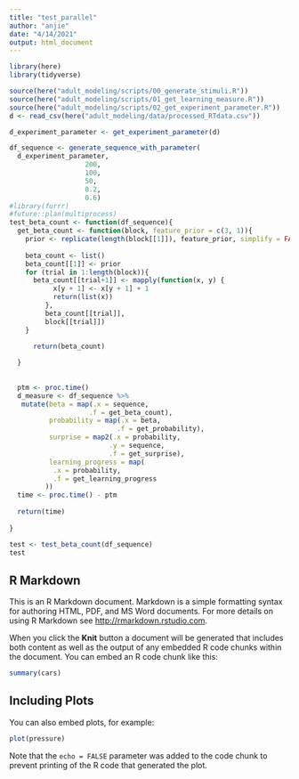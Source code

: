 ```yaml
---
title: "test_parallel"
author: "anjie"
date: "4/14/2021"
output: html_document
---
```


```r
library(here)
library(tidyverse)

source(here("adult_modeling/scripts/00_generate_stimuli.R"))
source(here("adult_modeling/scripts/01_get_learning_measure.R"))
source(here("adult_modeling/scripts/02_get_experiment_parameter.R"))
d <- read_csv(here("adult_modeling/data/processed_RTdata.csv"))

d_experiment_parameter <- get_experiment_parameter(d)

df_sequence <- generate_sequence_with_parameter(
  d_experiment_parameter, 
                   200, 
                   100, 
                   50, 
                   0.2, 
                   0.6)
#library(furrr)
#future::plan(multiprocess)
test_beta_count <- function(df_sequence){
  get_beta_count <- function(block, feature_prior = c(3, 1)){
    prior <- replicate(length(block[[1]]), feature_prior, simplify = FALSE)
    
    beta_count <- list()
    beta_count[[1]] <- prior 
    for (trial in 1:length(block)){
      beta_count[[trial+1]] <- mapply(function(x, y) {
           x[y + 1] <- x[y + 1] + 1
           return(list(x))
         },
         beta_count[[trial]], 
         block[[trial]])
    }
    
      return(beta_count)

  }
 
      
  ptm <- proc.time()
  d_measure <- df_sequence %>% 
   mutate(beta = map(.x = sequence, 
                    .f = get_beta_count), 
          probability = map(.x = beta, 
                           .f = get_probability), 
          surprise = map2(.x = probability, 
                         .y = sequence, 
                         .f = get_surprise), 
          learning_progress = map(
           .x = probability, 
           .f = get_learning_progress
         )) 
  time <- proc.time() - ptm
  
  return(time)
  
}

test <- test_beta_count(df_sequence)
test
```

## R Markdown

This is an R Markdown document. Markdown is a simple formatting syntax for authoring HTML, PDF, and MS Word documents. For more details on using R Markdown see <http://rmarkdown.rstudio.com>.

When you click the **Knit** button a document will be generated that includes both content as well as the output of any embedded R code chunks within the document. You can embed an R code chunk like this:

```r
summary(cars)
```

## Including Plots

You can also embed plots, for example:

```r
plot(pressure)
```

Note that the `echo = FALSE` parameter was added to the code chunk to prevent printing of the R code that generated the plot.
